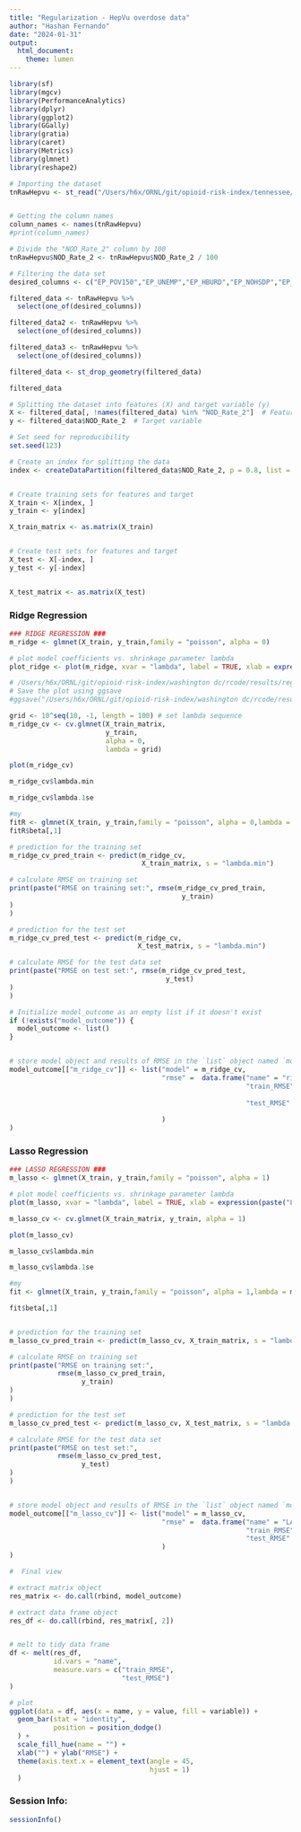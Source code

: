 ```yaml
---
title: "Regularization - HepVu overdose data"
author: "Hashan Fernando"
date: "2024-01-31"
output: 
  html_document: 
    theme: lumen
---
```


```r
library(sf)
library(mgcv)
library(PerformanceAnalytics)
library(dplyr)
library(ggplot2)
library(GGally) 
library(gratia)
library(caret)
library(Metrics)
library(glmnet)
library(reshape2)
```

```r
# Importing the dataset
tnRawHepvu <- st_read("/Users/h6x/ORNL/git/opioid-risk-index/tennessee/data/processed data/SVI2020 TN counties with death rate HepVu/SVI2020_TN_counties_with_death_rate_HepVu.shp")


# Getting the column names
column_names <- names(tnRawHepvu)
#print(column_names)

```

```r
# Divide the "NOD_Rate_2" column by 100
tnRawHepvu$NOD_Rate_2 <- tnRawHepvu$NOD_Rate_2 / 100
```

```r

# Filtering the data set
desired_columns <- c("EP_POV150","EP_UNEMP","EP_HBURD","EP_NOHSDP","EP_UNINSUR","EP_AGE65","EP_AGE17","EP_DISABL","EP_SNGPNT","EP_LIMENG","EP_MINRTY","EP_MUNIT","EP_MOBILE","EP_CROWD","EP_NOVEH","EP_GROUPQ","NOD_Rate_2")

filtered_data <- tnRawHepvu %>%
  select(one_of(desired_columns))

filtered_data2 <- tnRawHepvu %>%
  select(one_of(desired_columns))

filtered_data3 <- tnRawHepvu %>%
  select(one_of(desired_columns))

filtered_data <- st_drop_geometry(filtered_data)
```

```r
filtered_data
```

```r
# Splitting the dataset into features (X) and target variable (y)
X <- filtered_data[, !names(filtered_data) %in% "NOD_Rate_2"]  # Features
y <- filtered_data$NOD_Rate_2  # Target variable

# Set seed for reproducibility
set.seed(123)

# Create an index for splitting the data
index <- createDataPartition(filtered_data$NOD_Rate_2, p = 0.8, list = FALSE)


# Create training sets for features and target
X_train <- X[index, ]
y_train <- y[index]

X_train_matrix <- as.matrix(X_train)


# Create test sets for features and target
X_test <- X[-index, ]
y_test <- y[-index]


X_test_matrix <- as.matrix(X_test)
```

### Ridge Regression 

```r
### RIDGE REGRESSION ###
m_ridge <- glmnet(X_train, y_train,family = "poisson", alpha = 0)

```

```r
# plot model coefficients vs. shrinkage parameter lambda
plot_ridge <- plot(m_ridge, xvar = "lambda", label = TRUE, xlab = expression(paste("Log(", lambda, ")")))

```



```r


# /Users/h6x/ORNL/git/opioid-risk-index/washington dc/rcode/results/regularization dc HepVu
# Save the plot using ggsave
#ggsave("/Users/h6x/ORNL/git/opioid-risk-index/washington dc/rcode/results/regularization dc HepVu/ridge_coefficients_plot.png", plot_ridge)

grid <- 10^seq(10, -1, length = 100) # set lambda sequence
m_ridge_cv <- cv.glmnet(X_train_matrix,
                        y_train,
                        alpha = 0,
                        lambda = grid)
```

```r
plot(m_ridge_cv)

m_ridge_cv$lambda.min

m_ridge_cv$lambda.1se
```

```r
#my
fitR <- glmnet(X_train, y_train,family = "poisson", alpha = 0,lambda = m_ridge_cv$lambda.1se)
fitR$beta[,1]

# prediction for the training set
m_ridge_cv_pred_train <- predict(m_ridge_cv,
                                 X_train_matrix, s = "lambda.min")

# calculate RMSE on training set
print(paste("RMSE on training set:", rmse(m_ridge_cv_pred_train,
                                           y_train)
)
)

# prediction for the test set
m_ridge_cv_pred_test <- predict(m_ridge_cv,
                                X_test_matrix, s = "lambda.min")

# calculate RMSE for the test data set
print(paste("RMSE on test set:", rmse(m_ridge_cv_pred_test,
                                       y_test)
)
)

# Initialize model_outcome as an empty list if it doesn't exist
if (!exists("model_outcome")) {
  model_outcome <- list()
}


# store model object and results of RMSE in the `list` object named `model_outcome`
model_outcome[["m_ridge_cv"]] <- list("model" = m_ridge_cv,
                                      "rmse" =  data.frame("name" = "ridge regression",
                                                           "train_RMSE" = rmse(m_ridge_cv_pred_train,
                                                                                y_train),
                                                           "test_RMSE" = rmse(m_ridge_cv_pred_test,
                                                                               y_test)
                                      )
)


```

### Lasso Regression

```r
### LASSO REGRESSION ###
m_lasso <- glmnet(X_train, y_train,family = "poisson", alpha = 1)

# plot model coefficients vs. shrinkage parameter lambda
plot(m_lasso, xvar = "lambda", label = TRUE, xlab = expression(paste("Log(", lambda, ")")))

m_lasso_cv <- cv.glmnet(X_train_matrix, y_train, alpha = 1)

plot(m_lasso_cv)

m_lasso_cv$lambda.min

m_lasso_cv$lambda.1se


```


```r
#my
fit <- glmnet(X_train, y_train,family = "poisson", alpha = 1,lambda = m_lasso_cv$lambda.1se)

fit$beta[,1]


# prediction for the training set
m_lasso_cv_pred_train <- predict(m_lasso_cv, X_train_matrix, s = "lambda.min")

# calculate RMSE on training set
print(paste("RMSE on training set:",
            rmse(m_lasso_cv_pred_train,
                  y_train)
)
)

# prediction for the test set
m_lasso_cv_pred_test <- predict(m_lasso_cv, X_test_matrix, s = "lambda.min")

# calculate RMSE for the test data set
print(paste("RMSE on test set:",
            rmse(m_lasso_cv_pred_test,
                  y_test)
)
)


# store model object and results of RMSE in the `list` object named `model_outcome`
model_outcome[["m_lasso_cv"]] <- list("model" = m_lasso_cv,
                                      "rmse" =  data.frame("name" = "LASSO regression",
                                                           "train_RMSE" = rmse(m_lasso_cv_pred_train, y_train),
                                                           "test_RMSE" = rmse(m_lasso_cv_pred_test, y_test)
                                      )
)
```

```r
#  Final view

# extract matrix object
res_matrix <- do.call(rbind, model_outcome)

# extract data frame object
res_df <- do.call(rbind, res_matrix[, 2])


# melt to tidy data frame
df <- melt(res_df,
           id.vars = "name",
           measure.vars = c("train_RMSE",
                            "test_RMSE")
)

# plot
ggplot(data = df, aes(x = name, y = value, fill = variable)) +
  geom_bar(stat = "identity",
           position = position_dodge()
  ) +
  scale_fill_hue(name = "") +
  xlab("") + ylab("RMSE") +
  theme(axis.text.x = element_text(angle = 45,
                                   hjust = 1)
  )


```


### Session Info:
```r
sessionInfo()
```




